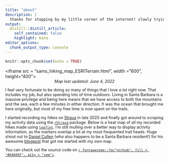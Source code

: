 ```yaml
---
title: "about"
description: |
  thanks for stopping by my little corner of the internet! slowly trying to add a bit more about who i am outside of work
output: 
  distill::distill_article:
    self_contained: false
    highlight: kate
editor_options: 
  chunk_output_type: console
---
```


```r
knitr::opts_chunk$set(echo = TRUE)
```

<!--html_preserve-->
<iframe src = "sams_hiking_map_ESRITerrain.html", width ="600", height="400"> </iframe>
<!--/html_preserve-->
<span style = 'font-size: 90%;'><em><center>Map last updated: June 4, 2022</em></center></span>

I feel very fortunate to be doing so many of things that I love *a lot* right now. That includes my job, but also spending lots of time outdoors. Living in Santa Barbara is a massive privilege and being here means that we have access to both the mountains and the sea, each a few minutes in either direction. It was the ocean that brought me here originally, but most of my free time is now spent on the trails. 

I started recording my hikes on [Strava](https://www.strava.com/) in late 2020 and finally got around to scraping my activity data using the [`rStrava`](https://github.com/fawda123/rStrava) package. Below is a heat map of all my recorded hikes made using [`leaflet`](https://rstudio.github.io/leaflet/). I'm still mulling over a better way to display activity information, as the markers overlap a lot at my most frequented trail heads. Huge shout out to [Daniel Cullen]() (who also happens to be a Santa Barbara resident!) for his awesome [blogpost](https://www.dancullen.me/articles/creating-a-heatmap-in-r-with-google-polylines) that got me started with my own map.

You can check out the source code on [`r fontawesome::fa("github", fill = "#64605F", a11y = "sem")`](https://github.com/samanthacsik/strava-hikes).

